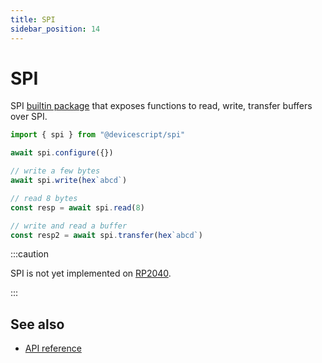 ```yaml
---
title: SPI
sidebar_position: 14
---
```


# SPI

SPI [builtin package](/developer/packages) that exposes functions to read, write, transfer buffers over SPI.

```ts
import { spi } from "@devicescript/spi"

await spi.configure({})

// write a few bytes
await spi.write(hex`abcd`)

// read 8 bytes
const resp = await spi.read(8)

// write and read a buffer
const resp2 = await spi.transfer(hex`abcd`)
```

:::caution

SPI is not yet implemented on [RP2040](/devices/).

:::

## See also

-   [API reference](/api/spi/)
